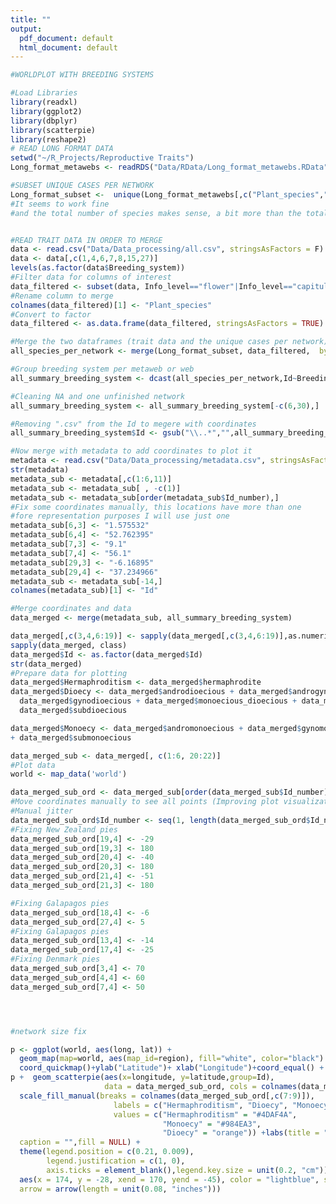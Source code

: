 ```yaml
---
title: ""
output:
  pdf_document: default
  html_document: default
---
```

```r
#WORLDPLOT WITH BREEDING SYSTEMS

#Load Libraries
library(readxl)
library(ggplot2)
library(dbplyr)
library(scatterpie)
library(reshape2)
# READ LONG FORMAT DATA
setwd("~/R_Projects/Reproductive Traits")
Long_format_metawebs <- readRDS("Data/RData/Long_format_metawebs.RData")

#SUBSET UNIQUE CASES PER NETWORK
Long_format_subset <-  unique(Long_format_metawebs[,c("Plant_species","Id")])
#It seems to work fine
#and the total number of species makes sense, a bit more than the total unique cases for all the networks


#READ TRAIT DATA IN ORDER TO MERGE
data <- read.csv("Data/Data_processing/all.csv", stringsAsFactors = F)
data <- data[,c(1,4,6,7,8,15,27)]
levels(as.factor(data$Breeding_system))
#Filter data for columns of interest
data_filtered <- subset(data, Info_level=="flower"|Info_level=="capitulum"|Info_level=="inflorescence"|Info_level=="NA")
#Rename column to merge
colnames(data_filtered)[1] <- "Plant_species"
#Convert to factor 
data_filtered <- as.data.frame(data_filtered, stringsAsFactors = TRUE)

#Merge the two dataframes (trait data and the unique cases per network)
all_species_per_network <- merge(Long_format_subset, data_filtered,  by=c("Plant_species","Id"), all = T )

#Group breeding system per metaweb or web
all_summary_breeding_system <- dcast(all_species_per_network,Id~Breeding_system,value.var = "Breeding_system")

#Cleaning NA and one unfinished network
all_summary_breeding_system <- all_summary_breeding_system[-c(6,30),]

#Removing ".csv" from the Id to megere with coordinates
all_summary_breeding_system$Id <- gsub("\\..*","",all_summary_breeding_system$Id)

#Now merge with metadata to add coordinates to plot it
metadata <- read.csv("Data/Data_processing/metadata.csv", stringsAsFactors = F)
str(metadata)
metadata_sub <- metadata[,c(1:6,11)]
metadata_sub <- metadata_sub[ , -c(1)]
metadata_sub <- metadata_sub[order(metadata_sub$Id_number),] 
#Fix some coordinates manually, this locations have more than one
#fore representation purposes I will use just one
metadata_sub[6,3] <- "1.575532"
metadata_sub[6,4] <- "52.762395"
metadata_sub[7,3] <- "9.1"
metadata_sub[7,4] <- "56.1"
metadata_sub[29,3] <- "-6.16895"
metadata_sub[29,4] <- "37.234966"
metadata_sub <- metadata_sub[-14,]
colnames(metadata_sub)[1] <- "Id"

#Merge coordinates and data 
data_merged <- merge(metadata_sub, all_summary_breeding_system)

data_merged[,c(3,4,6:19)] <- sapply(data_merged[,c(3,4,6:19)],as.numeric)
sapply(data_merged, class)
data_merged$Id <- as.factor(data_merged$Id)
str(data_merged)
#Prepare data for plotting
data_merged$Hermaphroditism <- data_merged$hermaphrodite
data_merged$Dioecy <- data_merged$androdioecious + data_merged$androgynodioecious + data_merged$dioecious+
  data_merged$gynodioecious + data_merged$monoecious_dioecious + data_merged$`polygamo-dioecious`+
  data_merged$subdioecious

data_merged$Monoecy <- data_merged$andromonoecious + data_merged$gynomonoecious + data_merged$monoecious
+ data_merged$submonoecious

data_merged_sub <- data_merged[, c(1:6, 20:22)]
#Plot data
world <- map_data('world')

data_merged_sub_ord <- data_merged_sub[order(data_merged_sub$Id_number),]
#Move coordinates manually to see all points (Improving plot visualization)
#Manual jitter
data_merged_sub_ord$Id_number <- seq(1, length(data_merged_sub_ord$Id_number))
#Fixing New Zealand pies
data_merged_sub_ord[19,4] <- -29
data_merged_sub_ord[19,3] <- 180
data_merged_sub_ord[20,4] <- -40
data_merged_sub_ord[20,3] <- 180
data_merged_sub_ord[21,4] <- -51
data_merged_sub_ord[21,3] <- 180

#Fixing Galapagos pies
data_merged_sub_ord[18,4] <- -6
data_merged_sub_ord[27,4] <- 5
#Fixing Galapagos pies
data_merged_sub_ord[13,4] <- -14
data_merged_sub_ord[17,4] <- -25
#Fixing Denmark pies
data_merged_sub_ord[3,4] <- 70
data_merged_sub_ord[4,4] <- 60
data_merged_sub_ord[7,4] <- 50




#network size fix

p <- ggplot(world, aes(long, lat)) +
  geom_map(map=world, aes(map_id=region), fill="white", color="black") +
  coord_quickmap()+ylab("Latitude")+ xlab("Longitude")+coord_equal() + coord_sf( ylim = c(-60, 100), expand = FALSE)
p +  geom_scatterpie(aes(x=longitude, y=latitude,group=Id), 
                     data = data_merged_sub_ord, cols = colnames(data_merged_sub_ord[,c(7:9)]),alpha=.8)+ 
  scale_fill_manual(breaks = colnames(data_merged_sub_ord[,c(7:9)]),
                       labels = c("Hermaphroditism", "Dioecy", "Monoecy"),
                       values = c("Hermaphroditism" = "#4DAF4A",
                                  "Monoecy" = "#984EA3",
                                  "Dioecy" = "orange")) +labs(title = "Breeding systems",subtitle = "",
  caption = "",fill = NULL) +
  theme(legend.position = c(0.21, 0.009),
        legend.justification = c(1, 0),
        axis.ticks = element_blank(),legend.key.size = unit(0.2, "cm"))+geom_segment(data = data_merged_sub_ord, 
  aes(x = 174, y = -28, xend = 170, yend = -45), color = "lightblue", size = 0.3, alpha = 0.2,
  arrow = arrow(length = unit(0.08, "inches")))


```

